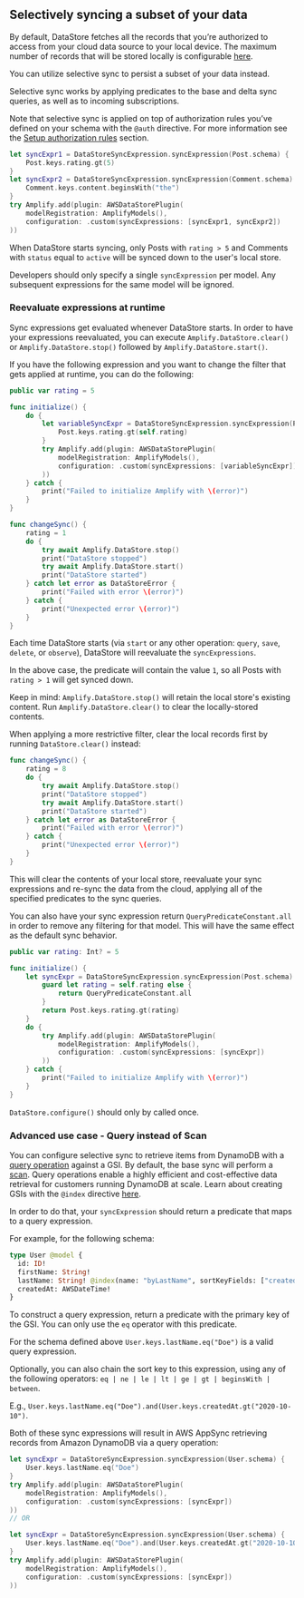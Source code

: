 ## Selectively syncing a subset of your data

By default, DataStore fetches all the records that you’re authorized to access from your cloud data source to your local device. The maximum number of records that will be stored locally is configurable [here](/[platform]/build-a-backend/more-features/datastore/conflict-resolution/).

You can utilize selective sync to persist a subset of your data instead.

Selective sync works by applying predicates to the base and delta sync queries, as well as to incoming subscriptions.

<Callout>

Note that selective sync is applied on top of authorization rules you’ve defined on your schema with the `@auth` directive. For more information see the [Setup authorization rules](/[platform]/build-a-backend/more-features/datastore/authz-rules-setup/) section.

</Callout>

```swift
let syncExpr1 = DataStoreSyncExpression.syncExpression(Post.schema) {
    Post.keys.rating.gt(5)
}
let syncExpr2 = DataStoreSyncExpression.syncExpression(Comment.schema) {
    Comment.keys.content.beginsWith("the")
}
try Amplify.add(plugin: AWSDataStorePlugin(
    modelRegistration: AmplifyModels(),
    configuration: .custom(syncExpressions: [syncExpr1, syncExpr2])
))
```

When DataStore starts syncing, only Posts with `rating > 5` and Comments with `status` equal to `active` will be synced down to the user's local store.

<Callout>

Developers should only specify a single `syncExpression` per model. Any subsequent expressions for the same model will be ignored.

</Callout>

### Reevaluate expressions at runtime

Sync expressions get evaluated whenever DataStore starts. In order to have your expressions reevaluated, you can execute `Amplify.DataStore.clear()` or `Amplify.DataStore.stop()` followed by `Amplify.DataStore.start()`.

If you have the following expression and you want to change the filter that gets applied at runtime, you can do the following:

```swift
public var rating = 5

func initialize() {
    do {
        let variableSyncExpr = DataStoreSyncExpression.syncExpression(Post.schema) {
            Post.keys.rating.gt(self.rating)
        }
        try Amplify.add(plugin: AWSDataStorePlugin(
            modelRegistration: AmplifyModels(),
            configuration: .custom(syncExpressions: [variableSyncExpr])
        ))
    } catch {
        print("Failed to initialize Amplify with \(error)")
    }
}

func changeSync() {
    rating = 1
    do {
        try await Amplify.DataStore.stop()
        print("DataStore stopped")
        try await Amplify.DataStore.start()
        print("DataStore started")
    } catch let error as DataStoreError {
        print("Failed with error \(error)")
    } catch {
        print("Unexpected error \(error)")
    }
}
```

Each time DataStore starts (via `start` or any other operation: `query`, `save`, `delete`, or `observe`), DataStore will reevaluate the `syncExpressions`.

In the above case, the predicate will contain the value `1`, so all Posts with `rating > 1` will get synced down.

Keep in mind: `Amplify.DataStore.stop()` will retain the local store's existing content. Run `Amplify.DataStore.clear()` to clear the locally-stored contents.

<Callout>

When applying a more restrictive filter, clear the local records first by running `DataStore.clear()` instead:

</Callout>

```swift
func changeSync() {
    rating = 8
    do {
        try await Amplify.DataStore.stop()
        print("DataStore stopped")
        try await Amplify.DataStore.start()
        print("DataStore started")
    } catch let error as DataStoreError {
        print("Failed with error \(error)")
    } catch {
        print("Unexpected error \(error)")
    }
}
```

This will clear the contents of your local store, reevaluate your sync expressions and re-sync the data from the cloud, applying all of the specified predicates to the sync queries.

You can also have your sync expression return `QueryPredicateConstant.all` in order to remove any filtering for that model. This will have the same effect as the default sync behavior.

```swift
public var rating: Int? = 5

func initialize() {
    let syncExpr = DataStoreSyncExpression.syncExpression(Post.schema) {
        guard let rating = self.rating else {
            return QueryPredicateConstant.all
        }
        return Post.keys.rating.gt(rating)
    }
    do {
        try Amplify.add(plugin: AWSDataStorePlugin(
            modelRegistration: AmplifyModels(),
            configuration: .custom(syncExpressions: [syncExpr])
        ))
    } catch {
        print("Failed to initialize Amplify with \(error)")
    }
}
```

<Callout warning>

`DataStore.configure()` should only by called once.

</Callout>

### Advanced use case - Query instead of Scan

You can configure selective sync to retrieve items from DynamoDB with a [query operation](https://docs.aws.amazon.com/amazondynamodb/latest/developerguide/Query.html) against a GSI. By default, the base sync will perform a [scan](https://docs.aws.amazon.com/amazondynamodb/latest/developerguide/Scan.html). Query operations enable a highly efficient and cost-effective data retrieval for customers running DynamoDB at scale. Learn about creating GSIs with the `@index` directive [here](/[platform]/tools/cli/graphqlapi/data-modeling/).

In order to do that, your `syncExpression` should return a predicate that maps to a query expression.

For example, for the following schema:

```graphql
type User @model {
  id: ID!
  firstName: String!
  lastName: String! @index(name: "byLastName", sortKeyFields: ["createdAt"])
  createdAt: AWSDateTime!
}
```

To construct a query expression, return a predicate with the primary key of the GSI. You can only use the `eq` operator with this predicate.

For the schema defined above `User.keys.lastName.eq("Doe")` is a valid query expression.

Optionally, you can also chain the sort key to this expression, using any of the following operators: `eq | ne | le | lt | ge | gt | beginsWith | between`.

E.g., `User.keys.lastName.eq("Doe").and(User.keys.createdAt.gt("2020-10-10")`.

Both of these sync expressions will result in AWS AppSync retrieving records from Amazon DynamoDB via a query operation:

```swift
let syncExpr = DataStoreSyncExpression.syncExpression(User.schema) {
    User.keys.lastName.eq("Doe")
}
try Amplify.add(plugin: AWSDataStorePlugin(
    modelRegistration: AmplifyModels(),
    configuration: .custom(syncExpressions: [syncExpr])
))
// OR

let syncExpr = DataStoreSyncExpression.syncExpression(User.schema) {
    User.keys.lastName.eq("Doe").and(User.keys.createdAt.gt("2020-10-10"))
}
try Amplify.add(plugin: AWSDataStorePlugin(
    modelRegistration: AmplifyModels(),
    configuration: .custom(syncExpressions: [syncExpr])
))
```
